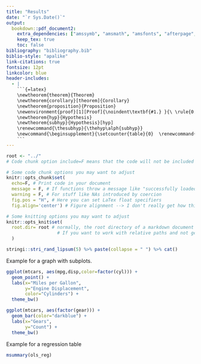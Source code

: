 ```yaml
---
title: "Results"
date: "`r Sys.Date()`"
output:
  bookdown::pdf_document2:
    extra_dependencies: ["amssymb",	"amsmath", "amsfonts", "afterpage", "array", "booktabs", "eurosym", "geometry", "float", "graphicx", "hyperref", "longtable", "caption", "color", "setspace", "comment", "footmisc", "caption", "pdflscape", "subfig", "siunitx", "subfiles"]
    keep_tex: true
    toc: false
bibliography: "bibliography.bib"
biblio-style: "apalike"
link-citations: true
fontsize: 12pt
linkcolor: blue
header-includes:
  - |
    ```{=latex}
    \newtheorem{theorem}{Theorem}
    \newtheorem{corollary}[theorem]{Corollary}
    \newtheorem{proposition}{Proposition}
    \newenvironment{proof}[1][Proof]{\noindent\textbf{#1.} }{\ \rule{0.5em}{0.5em}}
    \newtheorem{hyp}{Hypothesis}
    \newtheorem{subhyp}{Hypothesis}[hyp]
    \renewcommand{\thesubhyp}{\thehyp\alph{subhyp}}
    \newcommand{\beginsupplement}{\setcounter{table}{0}  \renewcommand{\thetable}{A\arabic{table}}     \setcounter{figure}{0} \renewcommand{\thefigure}{A\arabic{figure}}}
    ```
---
```


```r
root <- "../"
# Code chunk option include=F means that the code will not be included in the document and only the side effects will remain

# Some code chunk options you may want to adjust
knitr::opts_chunk$set(
  echo=F, # Print code in your document
  message = F, # If functions throw a message like "successfully loaded" or something
  warning = F, # For stuff like NAs introduced by coercion
  fig.pos = "H", # Here you can set LaTex float specifiers
  fig.align='center') # Figure alignment --> I don't really get how this works for LaTeX documents. Sometimes it works, sometimes not so much

# Some knitting options you may want to adjust
knitr::opts_knit$set(
  root.dir= root # normally, the root directory of a markdown document is the directory where the markdown file is located
                   # If you want to work with relative paths and not get confused by anything, you might want to set this to your project directory every time
  )
```

```r
stringi::stri_rand_lipsum(5) %>% paste(collapse = " ") %>% cat()
```

Example for a graph with subplots.

```r
ggplot(mtcars, aes(mpg,disp,color=factor(cyl))) +
  geom_point() + 
  labs(x="Miles per Gallon",
       y="Engine Displacement",
       color="Cylinders") +
  theme_bw()

ggplot(mtcars, aes(factor(gear))) +
  geom_bar(color="darkblue") + 
  labs(x="Gears",
       y="Count") +
  theme_bw()
```

Example for a regression table

```r
msummary(ols_reg)
```

